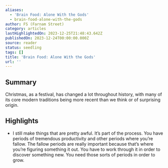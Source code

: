 ```yaml
---
aliases:
  - 'Brain Food: Alone With the Gods'
  - brain-food-alone-with-the-gods
author: FS (Farnam Street)
category: articles
lastHighlightedOn: 2023-12-25T21:48:43.642Z
publishedOn: 2023-12-24T00:00:00.000Z
source: reader
status: seedling
tags: []
title: 'Brain Food: Alone With the Gods'
url: ''
---
```

## Summary

Christmas, as a festival, has changed a lot throughout history, with many of its core modern traditions being more recent than we think or of surprising origin.

## Highlights

- I still make things that are pretty awful. It’s part of the process. You have periods of tremendous productivity and other periods where you’re fallow. The fallow periods are really important because that’s where you’re figuring something it out. You have to work through it in order to discover something new. You need those sorts of periods in order to grow.
